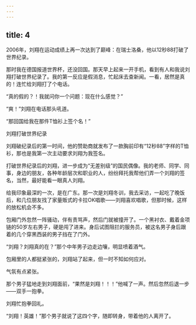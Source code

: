 ```yaml
---
---
---
```

title: 4
---



2006年，刘翔在运动成绩上再一次达到了巅峰：在瑞士洛桑，他以12秒88打破了世界纪录。

那时我在德国报道世界杯，还没回国。那天早上起来一开手机，看到有人和我说刘翔打破世界纪录了。我的第一反应是假消息，忙起床去查新闻。一看，居然是真的！连忙给刘翔打了个电话。

“真的假的？！我就问你一个问题：现在什么感觉？”

“爽！”刘翔在电话那头吼道。

“那回国给我在那件T恤衫上签个名！”

刘翔打破世界纪录



刘翔破纪录后的第一时间，他的赞助商就发布了一款胸前印有“12秒88”字样的T恤衫，那也是我第一次主动要求刘翔为我签名。

打破世界纪录后的刘翔，进一步成为“无差别级”的国民偶像。我的老师、同学、同事，身边的朋友，各种年龄层次和职业的人，纷纷拜托我帮他们弄一个刘翔的签名，当然，最好能看一眼真人刘翔。

给我印象最深的一次，是在广东。那一次是刘翔冬训，我去采访，一起吃了晚饭后，和几位朋友找了家量贩式的卡拉OK唱歌——刘翔喜欢唱歌，但那时候，这样的放松机会不多。

包厢门外忽然一阵骚动，伴有责骂声，然后门就被撞开了。一个黑衬衣、戴着金项链的50岁左右男子，硬是闯了进来。身后试图阻拦的服务员，被这名男子身后跟着的几个穿黑西装的男子挡在了门外。

“刘翔？刘翔真的在？”那个中年男子边走边嚷，明显喷着酒气。

包厢里的人都挺紧张的，刘翔站了起来，但一时不知如何应对。

气氛有点紧张。

那个男子猛地走到刘翔面前，“果然是刘翔！！！”他喊了一声。然后忽然后退一步——双手一抱拳。

刘翔忙抱拳回礼。

“刘翔！英雄！”那个男子就说了这四个字，随即转身，带着他的人离开了。
